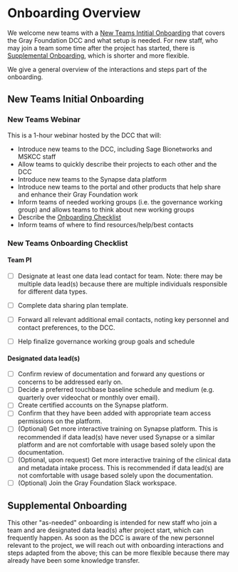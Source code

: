 

# Onboarding Overview

We welcome new teams with a [New Teams Intitial Onboarding](#new-teams-initial-onboarding) that covers the Gray Foundation DCC and what setup is needed. 
For new staff, who may join a team some time after the project has started, there is [Supplemental Onboarding](#supplemental-onboarding), which is shorter and more flexible.

We give a general overview of the interactions and steps part of the onboarding.

## New Teams Initial Onboarding

### New Teams Webinar

This is a 1-hour webinar hosted by the DCC that will:
- Introduce new teams to the DCC, including Sage Bionetworks and MSKCC staff
- Allow teams to quickly describe their projects to each other and the DCC
- Introduce new teams to the Synapse data platform
- Introduce new teams to the portal and other products that help share and enhance their Gray Foundation work
- Inform teams of needed working groups (i.e. the governance working group) and allows teams to think about new working groups
- Describe the [Onboarding Checklist](#new-teams-onboarding-checklist)
- Inform teams of where to find resources/help/best contacts

### New Teams Onboarding Checklist

#### Team PI
- [ ] Designate at least one data lead contact for team. Note: there may be multiple data lead(s) because there are multiple individuals responsible for different data types.
- [ ] Complete data sharing plan template.
- [ ] Forward all relevant additional email contacts, noting key personnel and contact preferences, to the DCC.
- [ ] Help finalize governance working group goals and schedule


#### Designated data lead(s)
- [ ] Confirm review of documentation and forward any questions or concerns to be addressed early on. 
- [ ] Decide a preferred touchbase baseline schedule and medium (e.g. quarterly over videochat or monthly over email).
- [ ] Create certified accounts on the Synapse platform.
- [ ] Confirm that they have been added with appropriate team access permissions on the platform.
- [ ] (Optional) Get more interactive training on Synapse platform. This is recommended if data lead(s) have never used Synapse or a similar platform and are not comfortable with usage based solely upon the documentation.  
- [ ] (Optional, upon request) Get more interactive training of the clinical data and metadata intake process. This is recommended if data lead(s) are not comfortable with usage based solely upon the documentation.  
- [ ] (Optional) Join the Gray Foundation Slack workspace.

## Supplemental Onboarding

This other "as-needed" onboarding is intended for new staff who join a team and are designated data lead(s) after project start, which can frequently happen. 
As soon as the DCC is aware of the new personnel relevant to the project, we will reach out with onboarding interactions and steps adapted from the above; this can be more flexible because there may already have been some knowledge transfer. 





